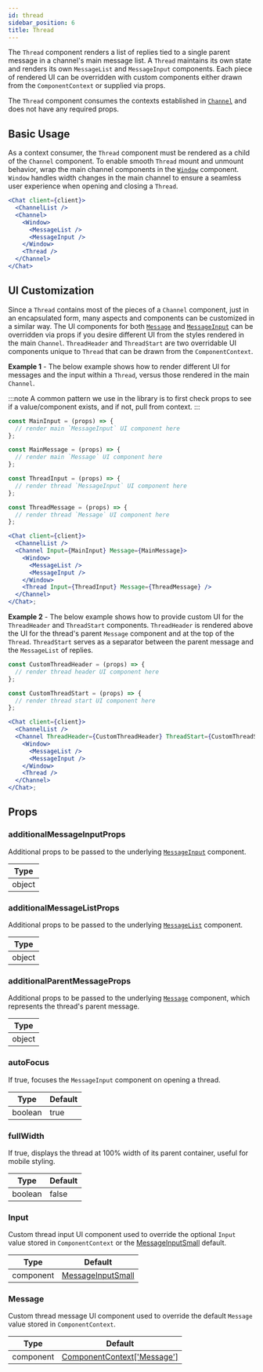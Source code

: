 ```yaml
---
id: thread
sidebar_position: 6
title: Thread
---
```


The `Thread` component renders a list of replies tied to a single parent message in a channel's main message list.
A `Thread` maintains its own state and renders its own `MessageList` and `MessageInput` components. Each piece of
rendered UI can be overridden with custom components either drawn from the `ComponentContext` or supplied via props.

The `Thread` component consumes the contexts established in [`Channel`](./channel.mdx) and does not have any required props.

## Basic Usage

As a context consumer, the `Thread` component must be rendered as a child of the `Channel` component. To enable
smooth `Thread` mount and unmount behavior, wrap the main channel components in the [`Window`](../utility-components/window.mdx)
component. `Window` handles width changes in the main channel to ensure a seamless user experience when opening and
closing a `Thread`.

```jsx
<Chat client={client}>
  <ChannelList />
  <Channel>
    <Window>
      <MessageList />
      <MessageInput />
    </Window>
    <Thread />
  </Channel>
</Chat>
```

## UI Customization

Since a `Thread` contains most of the pieces of a `Channel` component, just in an encapsulated form, many aspects
and components can be customized in a similar way. The UI components for both [`Message`](../message-components/message.mdx)
and [`MessageInput`](../message-input-components/message-input.mdx) can be overridden via props if you desire different
UI from the styles rendered in the main `Channel`. `ThreadHeader` and `ThreadStart` are two overridable UI
components unique to `Thread` that can be drawn from the `ComponentContext`.

**Example 1** - The below example shows how to render different UI for messages and the input within a `Thread`,
versus those rendered in the main `Channel`.

:::note
A common pattern we use in the library is to first check props to see if a value/component exists, and if not,
pull from context.
:::

```jsx
const MainInput = (props) => {
  // render main `MessageInput` UI component here
};

const MainMessage = (props) => {
  // render main `Message` UI component here
};

const ThreadInput = (props) => {
  // render thread `MessageInput` UI component here
};

const ThreadMessage = (props) => {
  // render thread `Message` UI component here
};

<Chat client={client}>
  <ChannelList />
  <Channel Input={MainInput} Message={MainMessage}>
    <Window>
      <MessageList />
      <MessageInput />
    </Window>
    <Thread Input={ThreadInput} Message={ThreadMessage} />
  </Channel>
</Chat>;
```

**Example 2** - The below example shows how to provide custom UI for the `ThreadHeader` and `ThreadStart`
components. `ThreadHeader` is rendered above the UI for the thread's parent `Message` component and at the
top of the `Thread`. `ThreadStart` serves as a separator between the parent message and the `MessageList` of replies.

```jsx
const CustomThreadHeader = (props) => {
  // render thread header UI component here
};

const CustomThreadStart = (props) => {
  // render thread start UI component here
};

<Chat client={client}>
  <ChannelList />
  <Channel ThreadHeader={CustomThreadHeader} ThreadStart={CustomThreadStart}>
    <Window>
      <MessageList />
      <MessageInput />
    </Window>
    <Thread />
  </Channel>
</Chat>;
```

## Props

### additionalMessageInputProps

Additional props to be passed to the underlying [`MessageInput`](../message-input-components/message-input.mdx) component.

| Type   |
| ------ |
| object |

### additionalMessageListProps

Additional props to be passed to the underlying [`MessageList`](./message-list.mdx) component.

| Type   |
| ------ |
| object |

### additionalParentMessageProps

Additional props to be passed to the underlying [`Message`](../message-components/message.mdx) component, which represents the
thread's parent message.

| Type   |
| ------ |
| object |

### autoFocus

If true, focuses the `MessageInput` component on opening a thread.

| Type    | Default |
| ------- | ------- |
| boolean | true    |

### fullWidth

If true, displays the thread at 100% width of its parent container, useful for mobile styling.

| Type    | Default |
| ------- | ------- |
| boolean | false   |

### Input

Custom thread input UI component used to override the optional `Input` value stored in `ComponentContext` or the
[MessageInputSmall](https://github.com/GetStream/stream-chat-react/blob/master/src/components/MessageInput/MessageInputSmall.tsx) default.

| Type      | Default                                                                                                                           |
| --------- | --------------------------------------------------------------------------------------------------------------------------------- |
| component | [MessageInputSmall](https://github.com/GetStream/stream-chat-react/blob/master/src/components/MessageInput/MessageInputSmall.tsx) |

### Message

Custom thread message UI component used to override the default `Message` value stored in `ComponentContext`.

| Type      | Default                                                                  |
| --------- | ------------------------------------------------------------------------ |
| component | [ComponentContext['Message']](../contexts/component-context.mdx#message) |
